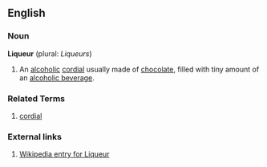 ==English==

===Noun===
'''Liqueur''' (plural: ''Liqueurs'')
# An [[alcoholic]] [[cordial]] usually made of [[chocolate]], filled with tiny amount of an [[alcoholic beverage]].

===Related Terms===
# [[cordial]]

===External links===
# [[w:liqueur|Wikipedia entry for Liqueur]]